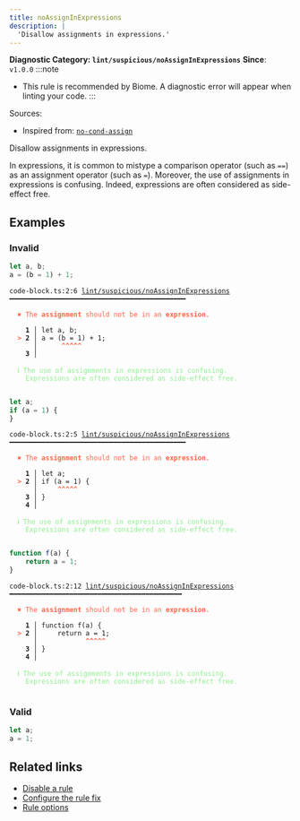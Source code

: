 ```yaml
---
title: noAssignInExpressions
description: |
  'Disallow assignments in expressions.'
---
```


**Diagnostic Category: `lint/suspicious/noAssignInExpressions`**
<Tabs>
<TabItem label="JavaScript (and super languages)" icon="seti:javascript">
**Since**: `v1.0.0`
:::note
- This rule is recommended by Biome. A diagnostic error will appear when linting your code.
:::

Sources: 
- Inspired from: <a href="https://eslint.org/docs/latest/rules/no-cond-assign" target="_blank"><code>no-cond-assign</code></a>

Disallow assignments in expressions.

In expressions, it is common to mistype a comparison operator (such as `==`) as an assignment operator (such as `=`).
Moreover, the use of assignments in expressions is confusing.
Indeed, expressions are often considered as side-effect free.

## Examples

### Invalid

```ts
let a, b;
a = (b = 1) + 1;
```

<pre class="language-text"><code class="language-text">code-block.ts:2:6 <a href="https://biomejs.dev/linter/rules/no-assign-in-expressions">lint/suspicious/noAssignInExpressions</a> ━━━━━━━━━━━━━━━━━━━━━━━━━━━━━━━━━━━━━━━━━━━━<br /><br /><strong><span style="color: Tomato;">  </span></strong><strong><span style="color: Tomato;">✖</span></strong> <span style="color: Tomato;">The </span><span style="color: Tomato;"><strong>assignment</strong></span><span style="color: Tomato;"> should not be in an </span><span style="color: Tomato;"><strong>expression</strong></span><span style="color: Tomato;">.</span><br />  <br />    <strong>1 │ </strong>let a, b;<br /><strong><span style="color: Tomato;">  </span></strong><strong><span style="color: Tomato;">&gt;</span></strong> <strong>2 │ </strong>a = (b = 1) + 1;<br />   <strong>   │ </strong>     <strong><span style="color: Tomato;">^</span></strong><strong><span style="color: Tomato;">^</span></strong><strong><span style="color: Tomato;">^</span></strong><strong><span style="color: Tomato;">^</span></strong><strong><span style="color: Tomato;">^</span></strong><br />    <strong>3 │ </strong><br />  <br /><strong><span style="color: lightgreen;">  </span></strong><strong><span style="color: lightgreen;">ℹ</span></strong> <span style="color: lightgreen;">The use of assignments in expressions is confusing.<br /></span><span style="color: lightgreen;">  </span><span style="color: lightgreen;">  </span><span style="color: lightgreen;">Expressions are often considered as side-effect free.</span><br />  <br /></code></pre>

```ts
let a;
if (a = 1) {
}
```

<pre class="language-text"><code class="language-text">code-block.ts:2:5 <a href="https://biomejs.dev/linter/rules/no-assign-in-expressions">lint/suspicious/noAssignInExpressions</a> ━━━━━━━━━━━━━━━━━━━━━━━━━━━━━━━━━━━━━━━━━━━━<br /><br /><strong><span style="color: Tomato;">  </span></strong><strong><span style="color: Tomato;">✖</span></strong> <span style="color: Tomato;">The </span><span style="color: Tomato;"><strong>assignment</strong></span><span style="color: Tomato;"> should not be in an </span><span style="color: Tomato;"><strong>expression</strong></span><span style="color: Tomato;">.</span><br />  <br />    <strong>1 │ </strong>let a;<br /><strong><span style="color: Tomato;">  </span></strong><strong><span style="color: Tomato;">&gt;</span></strong> <strong>2 │ </strong>if (a = 1) &#123;<br />   <strong>   │ </strong>    <strong><span style="color: Tomato;">^</span></strong><strong><span style="color: Tomato;">^</span></strong><strong><span style="color: Tomato;">^</span></strong><strong><span style="color: Tomato;">^</span></strong><strong><span style="color: Tomato;">^</span></strong><br />    <strong>3 │ </strong>&#125;<br />    <strong>4 │ </strong><br />  <br /><strong><span style="color: lightgreen;">  </span></strong><strong><span style="color: lightgreen;">ℹ</span></strong> <span style="color: lightgreen;">The use of assignments in expressions is confusing.<br /></span><span style="color: lightgreen;">  </span><span style="color: lightgreen;">  </span><span style="color: lightgreen;">Expressions are often considered as side-effect free.</span><br />  <br /></code></pre>

```ts
function f(a) {
    return a = 1;
}
```

<pre class="language-text"><code class="language-text">code-block.ts:2:12 <a href="https://biomejs.dev/linter/rules/no-assign-in-expressions">lint/suspicious/noAssignInExpressions</a> ━━━━━━━━━━━━━━━━━━━━━━━━━━━━━━━━━━━━━━━━━━━<br /><br /><strong><span style="color: Tomato;">  </span></strong><strong><span style="color: Tomato;">✖</span></strong> <span style="color: Tomato;">The </span><span style="color: Tomato;"><strong>assignment</strong></span><span style="color: Tomato;"> should not be in an </span><span style="color: Tomato;"><strong>expression</strong></span><span style="color: Tomato;">.</span><br />  <br />    <strong>1 │ </strong>function f(a) &#123;<br /><strong><span style="color: Tomato;">  </span></strong><strong><span style="color: Tomato;">&gt;</span></strong> <strong>2 │ </strong>    return a = 1;<br />   <strong>   │ </strong>           <strong><span style="color: Tomato;">^</span></strong><strong><span style="color: Tomato;">^</span></strong><strong><span style="color: Tomato;">^</span></strong><strong><span style="color: Tomato;">^</span></strong><strong><span style="color: Tomato;">^</span></strong><br />    <strong>3 │ </strong>&#125;<br />    <strong>4 │ </strong><br />  <br /><strong><span style="color: lightgreen;">  </span></strong><strong><span style="color: lightgreen;">ℹ</span></strong> <span style="color: lightgreen;">The use of assignments in expressions is confusing.<br /></span><span style="color: lightgreen;">  </span><span style="color: lightgreen;">  </span><span style="color: lightgreen;">Expressions are often considered as side-effect free.</span><br />  <br /></code></pre>

### Valid

```ts
let a;
a = 1;
```

## Related links

- [Disable a rule](/linter/#disable-a-lint-rule)
- [Configure the rule fix](/linter#configure-the-rule-fix)
- [Rule options](/linter/#rule-options)

</TabItem>
</Tabs>

